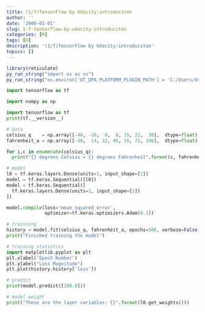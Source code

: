 ```yaml
---
title: (1/7)TensorFlow by Udacity:introduciton
author: ''
date: '2000-01-01'
slug: 1-7-tensorflow-by-udacity-introduciton
categories: [R]
tags: [R]
description: '(1/7)TensorFlow by Udacity:introduciton'
topics: []
---
```




```r
library(reticulate)
py_run_string("import os as os")
py_run_string("os.environ['QT_QPA_PLATFORM_PLUGIN_PATH'] = 'C:/Users/User/Anaconda3/Library/plugins/platforms'")
```





```python
import tensorflow as tf

import numpy as np

```




```python
import tensorflow as tf
print(tf.__version__)

```



```python

# data
celsius_q    = np.array([-40, -10,  0,  8, 15, 22,  38],  dtype=float)
fahrenheit_a = np.array([-40,  14, 32, 46, 59, 72, 100],  dtype=float)

for i,c in enumerate(celsius_q):
  print("{} degrees Celsius = {} degrees Fahrenheit".format(c, fahrenheit_a[i]))
```



```python
# model
l0 = tf.keras.layers.Dense(units=1, input_shape=[1])
model = tf.keras.Sequential([l0])
model = tf.keras.Sequential([
  tf.keras.layers.Dense(units=1, input_shape=[1])
])

model.compile(loss='mean_squared_error',
              optimizer=tf.keras.optimizers.Adam(0.1))

```



```python
# trainning 
history = model.fit(celsius_q, fahrenheit_a, epochs=500, verbose=False)
print("Finished training the model")
```





```python

# training statistics
import matplotlib.pyplot as plt
plt.xlabel('Epoch Number')
plt.ylabel("Loss Magnitude")
plt.plot(history.history['loss'])

```



```python
# predict
print(model.predict([100.0]))

```



```python
# model weight
print("These are the layer variables: {}".format(l0.get_weights()))

```



